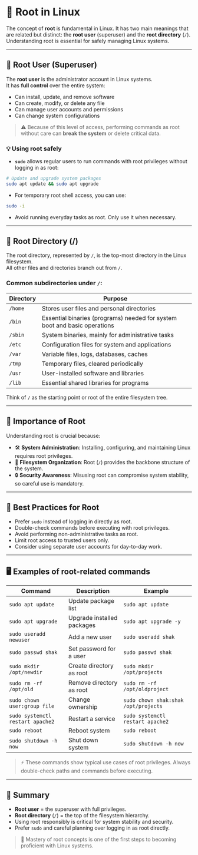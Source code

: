 # 🔑 Root in Linux

The concept of **root** is fundamental in Linux. It has two main meanings that are related but distinct: the **root user** (superuser) and the **root directory** (`/`). Understanding root is essential for safely managing Linux systems.

---

## 👤 Root User (Superuser)

The **root user** is the administrator account in Linux systems.  
It has **full control** over the entire system:

- Can install, update, and remove software
- Can create, modify, or delete any file
- Can manage user accounts and permissions
- Can change system configurations

> ⚠️ Because of this level of access, performing commands as root without care can **break the system** or delete critical data.

### 💡 Using root safely

- **`sudo`** allows regular users to run commands with root privileges without logging in as root:

```bash
# Update and upgrade system packages
sudo apt update && sudo apt upgrade
```

- For temporary root shell access, you can use:

```bash
sudo -i
```

- Avoid running everyday tasks as root. Only use it when necessary.

---

## 📂 Root Directory (/)

The root directory, represented by `/`, is the top-most directory in the Linux filesystem.  
All other files and directories branch out from `/`.

### Common subdirectories under `/`:

| Directory | Purpose                                                                   |
| --------- | ------------------------------------------------------------------------- |
| `/home`   | Stores user files and personal directories                                |
| `/bin`    | Essential binaries (programs) needed for system boot and basic operations |
| `/sbin`   | System binaries, mainly for administrative tasks                          |
| `/etc`    | Configuration files for system and applications                           |
| `/var`    | Variable files, logs, databases, caches                                   |
| `/tmp`    | Temporary files, cleared periodically                                     |
| `/usr`    | User-installed software and libraries                                     |
| `/lib`    | Essential shared libraries for programs                                   |

Think of `/` as the starting point or root of the entire filesystem tree.

---

## 🔐 Importance of Root

Understanding root is crucial because:

- 🛠️ **System Administration**: Installing, configuring, and maintaining Linux requires root privileges.
- 🧹 **Filesystem Organization**: Root (`/`) provides the backbone structure of the system.
- 🔒 **Security Awareness**: Misusing root can compromise system stability, so careful use is mandatory.

---

## 🚨 Best Practices for Root

- Prefer `sudo` instead of logging in directly as root.
- Double-check commands before executing with root privileges.
- Avoid performing non-administrative tasks as root.
- Limit root access to trusted users only.
- Consider using separate user accounts for day-to-day work.

---

## 🖥️ Examples of root-related commands

| Command                          | Description                | Example                              |
| -------------------------------- | -------------------------- | ------------------------------------ |
| `sudo apt update`                | Update package list        | `sudo apt update`                    |
| `sudo apt upgrade`               | Upgrade installed packages | `sudo apt upgrade -y`                |
| `sudo useradd newuser`           | Add a new user             | `sudo useradd shak`                  |
| `sudo passwd shak`               | Set password for a user    | `sudo passwd shak`                   |
| `sudo mkdir /opt/newdir`         | Create directory as root   | `sudo mkdir /opt/projects`           |
| `sudo rm -rf /opt/old`           | Remove directory as root   | `sudo rm -rf /opt/oldproject`        |
| `sudo chown user:group file`     | Change ownership           | `sudo chown shak:shak /opt/projects` |
| `sudo systemctl restart apache2` | Restart a service          | `sudo systemctl restart apache2`     |
| `sudo reboot`                    | Reboot system              | `sudo reboot`                        |
| `sudo shutdown -h now`           | Shut down system           | `sudo shutdown -h now`               |

> ⚡ These commands show typical use cases of root privileges. Always double-check paths and commands before executing.

---

## 🧭 Summary

- **Root user** = the superuser with full privileges.
- **Root directory** (`/`) = the top of the filesystem hierarchy.
- Using root responsibly is critical for system stability and security.
- Prefer `sudo` and careful planning over logging in as root directly.

> 🚀 Mastery of root concepts is one of the first steps to becoming proficient with Linux systems.
